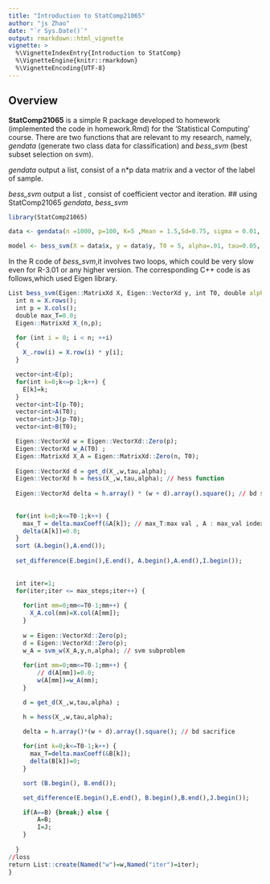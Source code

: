 ```yaml
---
title: "Introduction to StatComp21065"
author: "js Zhao"
date: "`r Sys.Date()`"
output: rmarkdown::html_vignette
vignette: >
  %\VignetteIndexEntry{Introduction to StatComp}
  %\VignetteEngine{knitr::rmarkdown}
  %\VignetteEncoding{UTF-8}
---
```


## Overview

__StatComp21065__ is a simple R package developed to homework (implemented the code in homework.Rmd) for the 'Statistical Computing' course. There are two functions that are relevant to my research, namely, _gendata_ (generate two class data for classification) and _bess_svm_ (best subset selection on svm).


_gendata_ output a list, consist of a n*p data matrix and a vector of the label of sample.

_bess_svm_ output a list , consist of coefficient vector and iteration.
## using StatComp21065 _gendata_, _bess_svm_

```r
library(StatComp21065)

data <- gendata(n =1000, p=100, K=5 ,Mean = 1.5,Sd=0.75, sigma = 0.01, seed = 1234)

model <- bess_svm(X = data$x, y = data$y, T0 = 5, alpha=.01, tau=0.05, max.steps=100)

```

In the R code of _bess_svm_,it involves two loops, which could be very slow even for R-3.01 or any higher version. The corresponding C++ code is as follows,which used Eigen library.

```r
List bess_svm(Eigen::MatrixXd X, Eigen::VectorXd y, int T0, double alpha=0.01, double tau=0.05, int max_steps=100){
  int n = X.rows();
  int p = X.cols();
  double max_T=0.0;
  Eigen::MatrixXd X_(n,p);

  for (int i = 0; i < n; ++i)
  {
    X_.row(i) = X.row(i) * y[i];
  }

  vector<int>E(p);
  for(int k=0;k<=p-1;k++) {
    E[k]=k;
  }
  vector<int>I(p-T0);
  vector<int>A(T0);
  vector<int>J(p-T0);
  vector<int>B(T0);

  Eigen::VectorXd w = Eigen::VectorXd::Zero(p);
  Eigen::VectorXd w_A(T0) ;
  Eigen::MatrixXd X_A = Eigen::MatrixXd::Zero(n, T0);
  
  Eigen::VectorXd d = get_d(X_,w,tau,alpha);
  Eigen::VectorXd h = hess(X_,w,tau,alpha); // hess function
  
  Eigen::VectorXd delta = h.array() * (w + d).array().square(); // bd sacrifice
  
  
  for(int k=0;k<=T0-1;k++) {
    max_T = delta.maxCoeff(&A[k]); // max_T:max val , A : max_val index
    delta(A[k])=0.0;
  }
  sort (A.begin(),A.end());
  
  set_difference(E.begin(),E.end(), A.begin(),A.end(),I.begin());
  
  
  int iter=1;
  for(iter;iter <= max_steps;iter++) {
    
    for(int mm=0;mm<=T0-1;mm++) {
      X_A.col(mm)=X.col(A[mm]);
    }
    
    w = Eigen::VectorXd::Zero(p);
    d = Eigen::VectorXd::Zero(p);
    w_A = svm_w(X_A,y,n,alpha); // svm subproblem
    
    for(int mm=0;mm<=T0-1;mm++) {
        // d(A[mm])=0.0;
        w(A[mm])=w_A(mm);
    }

    d = get_d(X_,w,tau,alpha) ;

    h = hess(X_,w,tau,alpha);

    delta = h.array()*(w + d).array().square(); // bd sacrifice
    
    for(int k=0;k<=T0-1;k++) {
      max_T=delta.maxCoeff(&B[k]);
      delta(B[k])=0;
    }

    sort (B.begin(), B.end());

    set_difference(E.begin(),E.end(), B.begin(),B.end(),J.begin());

    if(A==B) {break;} else {
        A=B;
        I=J;
    }
    
  }
//loss
return List::create(Named("w")=w,Named("iter")=iter);
}

```

